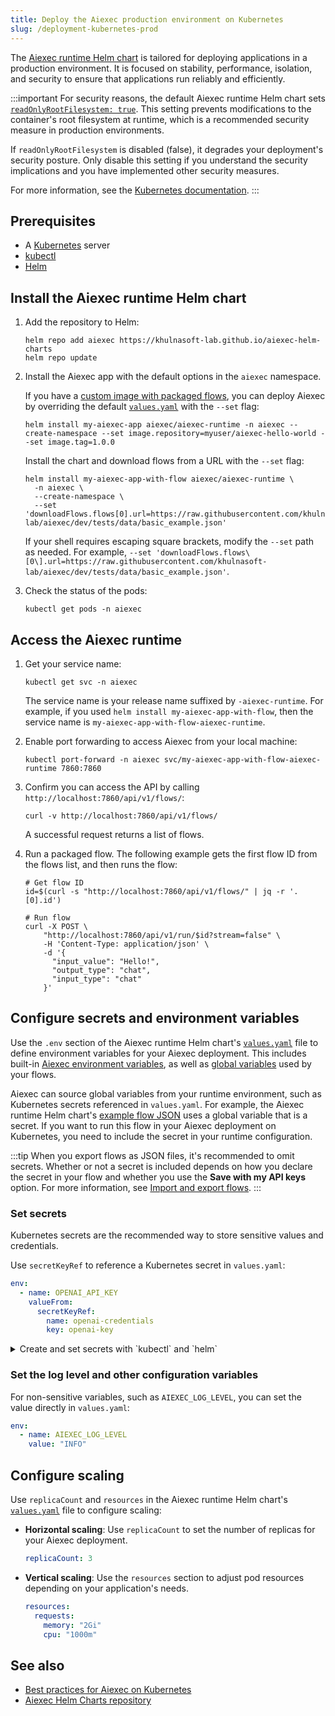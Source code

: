 ```yaml
---
title: Deploy the Aiexec production environment on Kubernetes
slug: /deployment-kubernetes-prod
---
```



The [Aiexec runtime Helm chart](https://github.com/khulnasoft-lab/aiexec-helm-charts/blob/main/charts/aiexec-runtime) is tailored for deploying applications in a production environment. It is focused on stability, performance, isolation, and security to ensure that applications run reliably and efficiently.

:::important
For security reasons, the default Aiexec runtime Helm chart sets [`readOnlyRootFilesystem: true`](https://github.com/khulnasoft-lab/aiexec-helm-charts/blob/main/charts/aiexec-runtime/values.yaml#L46). This setting prevents modifications to the container's root filesystem at runtime, which is a recommended security measure in production environments.

If `readOnlyRootFilesystem` is disabled (false), it degrades your deployment's security posture. Only disable this setting if you understand the security implications and you have implemented other security measures.

For more information, see the [Kubernetes documentation](https://kubernetes.io/docs/tasks/configure-pod-container/security-context/).
:::

## Prerequisites

- A [Kubernetes](https://kubernetes.io/docs/setup/) server
- [kubectl](https://kubernetes.io/docs/tasks/tools/#kubectl)
- [Helm](https://helm.sh/docs/intro/install/)

## Install the Aiexec runtime Helm chart

1. Add the repository to Helm:

    ```shell
    helm repo add aiexec https://khulnasoft-lab.github.io/aiexec-helm-charts
    helm repo update
    ```

2. Install the Aiexec app with the default options in the `aiexec` namespace.

    <Tabs groupId="">
    <TabItem value="Install chart with custom image" label="Install chart with custom image" default>

    If you have a [custom image with packaged flows](/deployment-docker#package-your-flow-as-a-docker-image), you can deploy Aiexec by overriding the default [`values.yaml`](https://github.com/khulnasoft-lab/aiexec-helm-charts/blob/main/charts/aiexec-runtime/values.yaml) with the `--set` flag:

    ```shell
    helm install my-aiexec-app aiexec/aiexec-runtime -n aiexec --create-namespace --set image.repository=myuser/aiexec-hello-world --set image.tag=1.0.0
    ```

    </TabItem>
    <TabItem value="Install chart and download flow" label="Install chart and download flow">

    Install the chart and download flows from a URL with the `--set` flag:

    ```shell
    helm install my-aiexec-app-with-flow aiexec/aiexec-runtime \
      -n aiexec \
      --create-namespace \
      --set 'downloadFlows.flows[0].url=https://raw.githubusercontent.com/khulnasoft-lab/aiexec/dev/tests/data/basic_example.json'
    ```

    If your shell requires escaping square brackets, modify the `--set` path as needed.
    For example, `--set 'downloadFlows.flows\[0\].url=https://raw.githubusercontent.com/khulnasoft-lab/aiexec/dev/tests/data/basic_example.json'`.

    </TabItem>
    </Tabs>

3. Check the status of the pods:

    ```shell
    kubectl get pods -n aiexec
    ```

## Access the Aiexec runtime

1. Get your service name:

    ```shell
    kubectl get svc -n aiexec
    ```

    The service name is your release name suffixed by `-aiexec-runtime`. For example, if you used `helm install my-aiexec-app-with-flow`, then the service name is `my-aiexec-app-with-flow-aiexec-runtime`.

2. Enable port forwarding to access Aiexec from your local machine:

    ```shell
    kubectl port-forward -n aiexec svc/my-aiexec-app-with-flow-aiexec-runtime 7860:7860
    ```

3. Confirm you can access the API by calling `http://localhost:7860/api/v1/flows/`:

    ```shell
    curl -v http://localhost:7860/api/v1/flows/
    ```

    A successful request returns a list of flows.

4. Run a packaged flow.
The following example gets the first flow ID from the flows list, and then runs the flow:

    ```shell
    # Get flow ID
    id=$(curl -s "http://localhost:7860/api/v1/flows/" | jq -r '.[0].id')

    # Run flow
    curl -X POST \
        "http://localhost:7860/api/v1/run/$id?stream=false" \
        -H 'Content-Type: application/json' \
        -d '{
          "input_value": "Hello!",
          "output_type": "chat",
          "input_type": "chat"
        }'
    ```

## Configure secrets and environment variables

Use the `.env` section of the Aiexec runtime Helm chart's [`values.yaml`](https://github.com/khulnasoft-lab/aiexec-helm-charts/blob/main/charts/aiexec-runtime/values.yaml) file to define environment variables for your Aiexec deployment.
This includes built-in [Aiexec environment variables](/environment-variables), as well as [global variables](/configuration-global-variables) used by your flows.

Aiexec can source global variables from your runtime environment, such as Kubernetes secrets referenced in `values.yaml`.
For example, the Aiexec runtime Helm chart's [example flow JSON](https://raw.githubusercontent.com/khulnasoft-lab/aiexec-helm-charts/refs/heads/main/examples/flows/basic-prompting-hello-world.json) uses a global variable that is a secret.
If you want to run this flow in your Aiexec deployment on Kubernetes, you need to include the secret in your runtime configuration.

:::tip
When you export flows as JSON files, it's recommended to omit secrets.
Whether or not a secret is included depends on how you declare the secret in your flow and whether you use the **Save with my API keys** option.
For more information, see [Import and export flows](/concepts-flows-import).
:::

### Set secrets

Kubernetes secrets are the recommended way to store sensitive values and credentials.

Use `secretKeyRef` to reference a Kubernetes secret in `values.yaml`:

```yaml
env:
  - name: OPENAI_API_KEY
    valueFrom:
      secretKeyRef:
        name: openai-credentials
        key: openai-key
```

<details>
<summary>Create and set secrets with `kubectl` and `helm`</summary>

You can use `kubectl` and `helm` commands to create and set secrets:

1. Create a secret:

    ```shell
    kubectl create secret generic openai-credentials \
      --namespace aiexec \
      --from-literal=OPENAI_API_KEY=sk...
    ```

2. Verify the secret exists:

    ```shell
    kubectl get secrets -n aiexec openai-credentials
    ```

    The result is encrypted.

3. Upgrade the Helm release to use the secret:

    ```shell
    helm upgrade my-aiexec-app-image aiexec/aiexec-runtime -n aiexec \
      --reuse-values \
      --set "extraEnv[0].name=OPENAI_API_KEY" \
      --set "extraEnv[0].valueFrom.secretKeyRef.name=openai-credentials" \
      --set "extraEnv[0].valueFrom.secretKeyRef.key=OPENAI_API_KEY"
    ```

    Escape square brackets if required by your shell.

</details>

### Set the log level and other configuration variables

For non-sensitive variables, such as `AIEXEC_LOG_LEVEL`, you can set the value directly in `values.yaml`:

```yaml
env:
  - name: AIEXEC_LOG_LEVEL
    value: "INFO"
```

## Configure scaling

Use `replicaCount` and `resources` in the Aiexec runtime Helm chart's [`values.yaml`](https://github.com/khulnasoft-lab/aiexec-helm-charts/blob/main/charts/aiexec-runtime/values.yaml) file to configure scaling:

* **Horizontal scaling**: Use `replicaCount` to set the number of replicas for your Aiexec deployment.

    ```yaml
    replicaCount: 3
    ```

* **Vertical scaling**: Use the `resources` section to adjust pod resources depending on your application's needs.

    ```yaml
    resources:
      requests:
        memory: "2Gi"
        cpu: "1000m"
    ```

## See also

* [Best practices for Aiexec on Kubernetes](/deployment-prod-best-practices)
* [Aiexec Helm Charts repository](https://github.com/khulnasoft-lab/aiexec-helm-charts)
